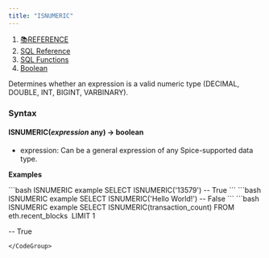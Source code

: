 ```yaml
---
title: "ISNUMERIC"
---
```


1. [📚REFERENCE](/reference)
2. [SQL Reference](/reference/sql-reference)
3. [SQL Functions](/reference/sql-reference/all-functions)
4. [Boolean](/reference/sql-reference/all-functions/boolean)

Determines whether an expression is a valid numeric type (DECIMAL, DOUBLE, INT, BIGINT, VARBINARY).

### Syntax

#### ISNUMERIC(*expression* any) → boolean

* expression: Can be a general expression of any Spice-supported data type.

**Examples**

<CodeGroup>
  ```bash ISNUMERIC example
  SELECT ISNUMERIC('13579')
  -- True
  ```
</CodeGroup>

<CodeGroup>
  ```bash ISNUMERIC example
  SELECT ISNUMERIC('Hello World!')
  -- False
  ```
</CodeGroup>

<CodeGroup>
  ```bash ISNUMERIC example
  SELECT ISNUMERIC(transaction_count)
  FROM eth.recent_blocks 
  LIMIT 1 

  -- True
  ```
</CodeGroup>
